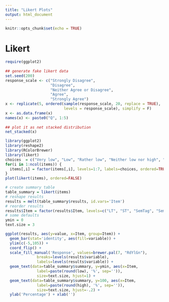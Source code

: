 ```yaml
---
title: "Likert Plots"
output: html_document
---
```


```r
knitr::opts_chunk$set(echo = TRUE)
```
Likert 
========================================================





```r

require(ggplot2)
 
## generate fake likert data
set.seed(200)
response_scale <- c("Strongly Disagree",
                    "Disagree",
                    "Neither Agree or Disagree",
                    "Agree", 
                    "Strongly Agree")
x <- replicate(5, ordered(sample(response_scale, 20, replace = TRUE),
                          levels = response_scale), simplify = F)
x <- as.data.frame(x)
names(x) <- paste0("Q", 1:5)
 
## plot it as net stacked distribution
net_stacked(x)


```


```r
library(ggplot2)
library(reshape2)
library(RColorBrewer)
library(likert)
choices  = c("Very low", "Low", "Rather low", "Neither low nor high", "Rather high", "High", "Very high")
for(i in 1:ncol(items)) {
  items[,i] = factor(items[,i], levels=1:7, labels=choices, ordered=TRUE)
}
plot(likert(items), ordered=FALSE)
```
```r
# create summary table
table_summary = likert(items)
# reshape results
results = melt(table_summary$results, id.vars='Item')
# reorder results
results$Item = factor(results$Item, levels=c("LT", "ST", "SemTag", "SemTagContext"))
# some defaults
ymin = 0
text.size = 3
```

```r
ggplot(results, aes(y=value, x=Item, group=Item)) + 
  geom_bar(stat='identity', aes(fill=variable)) + 
  ylim(c(-5,105)) + 
  coord_flip() +
  scale_fill_manual('Response', values=brewer.pal(7, "RdYlGn"), 
              breaks=levels(results$variable), 
              labels=levels(results$variable)) +
  geom_text(data=table_summary$summary, y=ymin, aes(x=Item, 
              label=paste(round(low), '%', sep='')), 
              size=text.size, hjust=1) +
  geom_text(data=table_summary$summary, y=100, aes(x=Item,
              label=paste(round(high), '%', sep='')), 
              size=text.size, hjust=-.2) +
  ylab('Percentage') + xlab('')
```